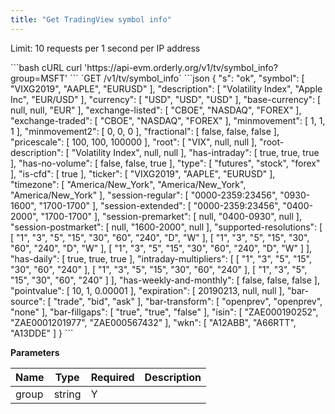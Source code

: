 ```yaml
---
title: "Get TradingView symbol info"
---
```


Limit: 10 requests per 1 second per IP address

<RequestExample>
```bash cURL
curl 'https://api-evm.orderly.org/v1/tv/symbol_info?group=MSFT'
```
</RequestExample>
`GET /v1/tv/symbol_info`

<ResponseExample>
```json
{
  "s": "ok",
  "symbol": [
    "VIXG2019",
    "AAPLE",
    "EURUSD"
  ],
  "description": [
    "Volatility Index",
    "Apple Inc",
    "EUR/USD"
  ],
  "currency": [
    "USD",
    "USD",
    "USD"
  ],
  "base-currency": [
    null,
    null,
    "EUR"
  ],
  "exchange-listed": [
    "CBOE",
    "NASDAQ",
    "FOREX"
  ],
  "exchange-traded": [
    "CBOE",
    "NASDAQ",
    "FOREX"
  ],
  "minmovement": [
    1,
    1,
    1
  ],
  "minmovement2": [
    0,
    0,
    0
  ],
  "fractional": [
    false,
    false,
    false
  ],
  "pricescale": [
    100,
    100,
    100000
  ],
  "root": [
    "VIX",
    null,
    null
  ],
  "root-description": [
    "Volatility Index",
    null,
    null
  ],
  "has-intraday": [
    true,
    true,
    true
  ],
  "has-no-volume": [
    false,
    false,
    true
  ],
  "type": [
    "futures",
    "stock",
    "forex"
  ],
  "is-cfd": [
    true
  ],
  "ticker": [
    "VIXG2019",
    "AAPLE",
    "EURUSD"
  ],
  "timezone": [
    "America/New_York",
    "America/New_York",
    "America/New_York"
  ],
  "session-regular": [
    "0000-2359:23456",
    "0930-1600",
    "1700-1700"
  ],
  "session-extended": [
    "0000-2359:23456",
    "0400-2000",
    "1700-1700"
  ],
  "session-premarket": [
    null,
    "0400-0930",
    null
  ],
  "session-postmarket": [
    null,
    "1600-2000",
    null
  ],
  "supported-resolutions": [
    [
      "1",
      "3",
      "5",
      "15",
      "30",
      "60",
      "240",
      "D",
      "W"
    ],
    [
      "1",
      "3",
      "5",
      "15",
      "30",
      "60",
      "240",
      "D",
      "W"
    ],
    [
      "1",
      "3",
      "5",
      "15",
      "30",
      "60",
      "240",
      "D",
      "W"
    ]
  ],
  "has-daily": [
    true,
    true,
    true
  ],
  "intraday-multipliers": [
    [
      "1",
      "3",
      "5",
      "15",
      "30",
      "60",
      "240"
    ],
    [
      "1",
      "3",
      "5",
      "15",
      "30",
      "60",
      "240"
    ],
    [
      "1",
      "3",
      "5",
      "15",
      "30",
      "60",
      "240"
    ]
  ],
  "has-weekly-and-monthly": [
    false,
    false,
    false
  ],
  "pointvalue": [
    10,
    1,
    0.00001
  ],
  "expiration": [
    20190213,
    null,
    null
  ],
  "bar-source": [
    "trade",
    "bid",
    "ask"
  ],
  "bar-transform": [
    "openprev",
    "openprev",
    "none"
  ],
  "bar-fillgaps": [
    "true",
    "true",
    "false"
  ],
  "isin": [
    "ZAE000190252",
    "ZAE0001201977",
    "ZAE000567432"
  ],
  "wkn": [
    "A12ABB",
    "A66RTT",
    "A13DDE"
  ]
}
```
</ResponseExample>

**Parameters**

| Name  | Type   | Required | Description |
|-------|--------|----------|-------------|
| group | string | Y        |             |
